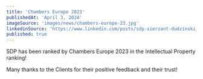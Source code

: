```yaml
---
title: 'Chambers Europe 2023'
publishedAt: 'April 3, 2024'
imageSource: 'images/news/chambers-europe-23.jpg'
linkedinSource: 'https://www.linkedin.com/posts/sdp-sierzant-dudzinski_chambers-intellectualproperty-iplaw-activity-7042056067446427648-7-aG/'
published: true
---
```



SDP has been ranked by Chambers Europe 2023 in the Intellectual Property ranking!

Many thanks to the Clients for their positive feedback and their trust!